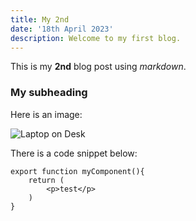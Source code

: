 ```yaml
---
title: My 2nd
date: '18th April 2023'
description: Welcome to my first blog.
---
```


This is my **2nd** blog post using _markdown_.

### My subheading

Here is an image:

![Laptop on Desk](/img/laptop.jpg)

There is a code snippet below:

```
export function myComponent(){
    return (
        <p>test</p>
    )
}
```
